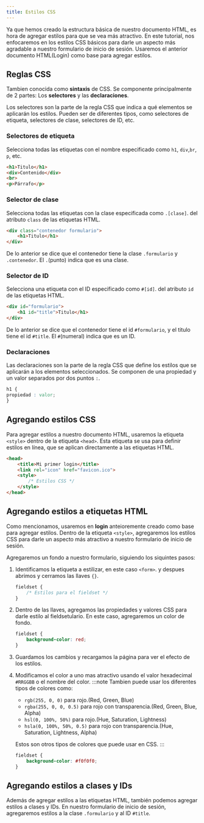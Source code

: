 ```yaml
---
title: Estilos CSS
---
```



Ya que hemos creado la estructura básica de nuestro documento HTML, es hora de agregar estilos para que se vea más atractivo. En este tutorial, nos enfocaremos en los estilos CSS básicos para darle un aspecto más agradable a nuestro formulario de inicio de sesión.
Usaremos el anterior documento HTML(Login) como base para agregar estilos.


## Reglas CSS
Tambien conocida como **sintaxis** de CSS. Se componente principalmente de 2 partes: Los **selectores** y las **declaraciones**.

Los selectores son la parte de la regla CSS que indica a qué elementos se aplicarán los estilos. Pueden ser de diferentes tipos, como selectores de etiqueta, selectores de clase, selectores de ID, etc.

### Selectores de etiqueta
Selecciona todas las etiquetas con el nombre especificado como  `h1`, `div`,`br`, `p`, etc.

```html "h1" "div" "br" "p"
<h1>Titulo</h1>
<div>Contenido</div>
<br>
<p>Párrafo</p>
```


### Selector de clase
Selecciona todas las etiquetas con la clase especificada como `.[clase]`. del atributo `class` de las etiquetas HTML.

```html "contenedor" "formulario"
<div class="contenedor formulario">
    <h1>Titulo</h1>
</div>
```
De lo anterior se dice que el contenedor tiene la clase `.formulario` y `.contenedor`.
El `.`(punto) indica que es una clase.

### Selector de ID
Selecciona una etiqueta con el ID especificado como `#[id]`. del atributo `id` de las etiquetas HTML.

```html "formulario" "title"
<div id="formulario">
    <h1 id="title">Titulo</h1>
</div>
```
De lo anterior se dice que el contenedor tiene el id `#formulario`, y el titulo tiene el id `#title`.
El `#`(numeral) indica que es un ID.


### Declaraciones
Las declaraciones son la parte de la regla CSS que define los estilos que se aplicarán a los elementos seleccionados. Se componen de una propiedad y un valor separados por dos puntos `:`.
```css "propiedad : valor;"
h1 {
propiedad : valor;
}
```

## Agregando estilos CSS
Para agregar estilos a nuestro documento HTML, usaremos la etiqueta `<style>` dentro de la etiqueta `<head>`. Esta etiqueta se usa para definir estilos en línea, que se aplican directamente a las etiquetas HTML.

```html {4-6}
<head>
    <title>Mi primer login</title>
    <link rel="icon" href="favicon.ico">
    <style>
        /* Estilos CSS */
    </style>
</head>
```

## Agregando estilos a etiquetas HTML
Como mencionamos, usaremos en **login** anteioremente creado como base para agregar estilos.
Dentro de la etiqueta `<style>`, agregaremos los estilos CSS para darle un aspecto más atractivo a nuestro formulario de inicio de sesión.

Agregaremos un fondo a nuestro formulario, siguiendo los siquintes pasos:

<Steps>

1. Identificamos la etiqueta a estilizar, en este caso `<form>`. y despues abrimos y cerramos las llaves `{}`.
    ```css
    fieldset {
        /* Estilos para el fieldset */
    }
    ```

2. Dentro de las llaves, agregamos las propiedades y valores CSS para darle estilo al fieldsetulario. En este caso, agregaremos un color de fondo.

    ```css
    fieldset {
        background-color: red;
    }
    ```
3. Guardamos los cambios y recargamos la página para ver el efecto de los estilos.

4. Modificamos el color a uno mas atractivo usando el valor hexadecimal `#RRGGBB` o el nombre del color.
    :::note
    Tambien puede usar los diferentes tipos de colores como: 
    - `rgb(255, 0, 0)` para rojo.(Red, Green, Blue)
    - `rgba(255, 0, 0, 0.5)` para rojo con transparencia.(Red, Green, Blue, Alpha)
    - `hsl(0, 100%, 50%)` para rojo.(Hue, Saturation, Lightness)
    - `hsla(0, 100%, 50%, 0.5)` para rojo con transparencia.(Hue, Saturation, Lightness, Alpha)

    Estos son otros tipos de colores que puede usar en CSS.
    :::

    ```css
    fieldset {
        background-color: #f0f0f0;
    }
    ```
</Steps>

## Agregando estilos a clases y IDs
Además de agregar estilos a las etiquetas HTML, también podemos agregar estilos a clases y IDs. En nuestro formulario de inicio de sesión, agregaremos estilos a la clase `.formulario` y al ID `#title`.
